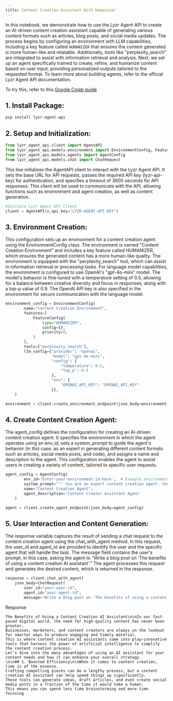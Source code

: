 ```yaml
---
title: Content Creation Assistant With Humanizer
---
```


In this notebook, we demonstrate how to use the Lyzr Agent API to create an AI-driven content creation assistant capable of generating various content formats such as articles, blog posts, and social media updates. The process begins by configuring an environment with LLM capabilities, including a key feature called `HUMANIZER` that ensures the content generated is more human-like and relatable. Additionally, tools like "perplexity_search" are integrated to assist with information retrieval and analysis. Next, we set up an agent specifically trained to create, refine, and humanize content based on user input, providing personalized outputs tailored to the requested format. To learn more about building agents, refer to the official Lyzr Agent API documentation.

To try this, refer to this [Google Colab guide](https://colab.research.google.com/drive/1rZA5aNJ2Hj3oJSSIF9xmLAdzUyRReDGT?usp=sharing)
## 1. **Install Package**:
```bash
pip install lyzr-agent-api
```

## 2. Setup and Initialization:
```python
from lyzr_agent_api.client import AgentAPI
from lyzr_agent_api.models.environment import EnvironmentConfig, FeatureConfig
from lyzr_agent_api.models.agents import AgentConfig
from lyzr_agent_api.models.chat import ChatRequest
```

This line initializes the AgentAPI client to interact with the Lyzr Agent API. It sets the base URL for API requests, passes the required API key (lyzr-api-key) for authentication, and specifies a timeout of 3600 seconds for API responses. This client will be used to communicate with the API, allowing functions such as environment and agent creation, as well as content generation.
```python
#Initiate Lyzr Agent API Client
client = AgentAPI(x_api_key="LYZR-AGENT-API-KEY")
```

## 3. **Environment Creation**:
This configuration sets up an environment for a content creation agent using the EnvironmentConfig class. The environment is named "Content Creation Environment" and includes a key feature called HUMANIZER, which ensures the generated content has a more human-like quality. The environment is equipped with the "perplexity_search" tool, which can assist in information retrieval or processing tasks. For language model capabilities, the environment is configured to use OpenAI's "gpt-4o-mini" model. The model's behavior is fine-tuned with a temperature setting of 0.5, allowing for a balance between creative diversity and focus in responses, along with a top-p value of 0.9. The OpenAI API key is also specified in the environment for secure communication with the language model.

```python
environment_config = EnvironmentConfig(
        name="Content Creation Envrionment",
        features=[
            FeatureConfig(
                type="HUMANIZER",
                config={},
                priority=0,
            )
        ],
        tools=["perplexity_search"],
        llm_config={"provider": "openai",
                    "model": "gpt-4o-mini",
                    "config": {
                        "temperature": 0.5,
                        "top_p": 0.9
                    },
                    "env": {
                        "OPENAI_API_KEY": "OPENAI_API_KEY"
                    }},
    )
```
```python
environment = client.create_environment_endpoint(json_body=environment_config)
```

## 4. **Create Content Creation Agent**:
The agent_config defines the configuration for creating an AI-driven content creation agent. It specifies the environment in which the agent operates using an env_id, sets a system_prompt to guide the agent's behavior (in this case, as an expert in generating different content formats such as articles, social media posts, and code), and assigns a name and description to the agent. This configuration enables the agent to assist users in creating a variety of content, tailored to specific user requests.
```python
agent_config = AgentConfig(
        env_id='Enter-your-environment-id-here',  # Example environment ID
        system_prompt=""" You are an expert content creation agent. You can generate different content formats like articles, social media posts, and code. """,
        name="Content Creation Agent",
        agent_description='Content Creator Assistant Agent'
    )
```
```python
agent = client.create_agent_endpoint(json_body=agent_config)
```

## 5. **User Interaction and Content Generation**:
The response variable captures the result of sending a chat request to the content creation agent using the chat_with_agent method. In this request, the user_id and agent_id are provided to identify the user and the specific agent that will handle the task. The message field contains the user's prompt, in this case, asking the agent to "Write a blog post on 'The benefits of using a content creation AI assistant'." The agent processes this request and generates the desired content, which is returned in the response.

```python
response = client.chat_with_agent(
    json_body=ChatRequest(
        user_id="your-user-id",
        agent_id="your-agent-id",
        message="Write a Blog post on 'The benefits of using a content creation AI assistant'."))
```
Response
```
The Benefits of Using a Content Creation AI Assistant\n\nIn our fast-paced digital world, the need for high-quality content has never been greater. 
Businesses, marketers, and content creators are always on the lookout for smarter ways to produce engaging and timely material. 
This is where content creation AI assistants come into play—innovative tools that harness the power of artificial intelligence to simplify the content creation process. 
Let’s dive into the many advantages of using an AI assistant for your content needs and how it can enhance your overall strategy.
\n\n## 1. Boosted Efficiency\n\nWhen it comes to content creation, time is of the essence.
Crafting compelling pieces can be a lengthy process, but a content creation AI assistant can help speed things up significantly. 
These tools can generate ideas, draft articles, and even create social media posts in a fraction of the time it would take a human.
This means you can spend less time brainstorming and more time focusing 
```